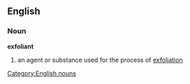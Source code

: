 == English ==
=== Noun ===
[[Category:English nouns]]
'''exfoliant'''
# an agent or substance used for the process of [[exfoliation]]
